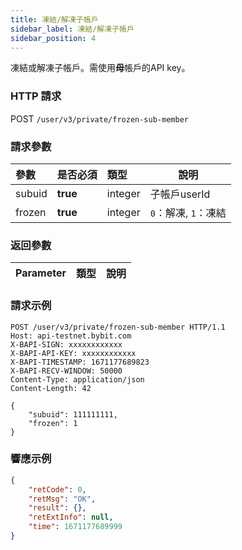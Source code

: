 ```yaml
---
title: 凍結/解凍子帳戶
sidebar_label: 凍結/解凍子帳戶
sidebar_position: 4
---
```

凍結或解凍子帳戶。需使用<b>母</b>帳戶的API key。

### HTTP 請求
POST `/user/v3/private/frozen-sub-member`

### 請求參數
| 參數 | 是否必須 | 類型 | 說明|
|:----- |:-------|:-----|------ |
|subuid |<b>true</b> |integer |子帳戶userId |
|frozen |<b>true</b> |integer |`0`：解凍, `1`：凍結 |

### 返回參數
| Parameter | 類型 | 說明|
|:----- |:-----|----- |

### 請求示例

<Tabs>
<TabItem value="console" label="Console">

```http
POST /user/v3/private/frozen-sub-member HTTP/1.1
Host: api-testnet.bybit.com
X-BAPI-SIGN: xxxxxxxxxxxx
X-BAPI-API-KEY: xxxxxxxxxxxx
X-BAPI-TIMESTAMP: 1671177689823
X-BAPI-RECV-WINDOW: 50000
Content-Type: application/json
Content-Length: 42

{
    "subuid": 111111111,
    "frozen": 1
}
```

</TabItem>
</Tabs>

### 響應示例

<Tabs>
<TabItem value="js linear" label="assets">

```json
{
    "retCode": 0,
    "retMsg": "OK",
    "result": {},
    "retExtInfo": null,
    "time": 1671177689999
}
```
</TabItem>
</Tabs>
